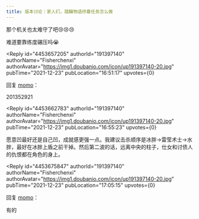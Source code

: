```yaml
---
title: 版本讨论｜家人们，踏鞴物语终幕任务怎么做
---
```



<Forum groupName="原神" groupUrl="https://www.douban.com/group/genshin/" archivedAt="2025-05-16T16:54:57.640Z">
  <Post
    id="256329395"
    title="版本讨论｜家人们，踏鞴物语终幕任务怎么做"
    url="https://www.douban.com/group/topic/256329395/?_spm_id=MjQxMTAwMTU1"
    pubTime="2021-12-23"
    highlightUserId="191397140"
  >
那个机关也太难守了吧😢😢😢

难道要靠练度碾压吗😭

<Reply
  id="4453657205"
  authorId="191397140"
  authorName="Fisherchenxi"
  authorAvatar="https://img1.doubanio.com/icon/up191397140-20.jpg"
  pubTime="2021-12-23"
  pubLocation="16:51:17"
  upvotes={0}
>
回复 [momo](https://www.douban.com/people/132060193/)：
> 

201352921
</Reply>

<Reply
  id="4453662783"
  authorId="191397140"
  authorName="Fisherchenxi"
  authorAvatar="https://img1.doubanio.com/icon/up191397140-20.jpg"
  pubTime="2021-12-23"
  pubLocation="16:55:23"
  upvotes={0}
>
愿意凹最好还是自己凹，成就感更强一点。我建议击杀顺序是冰胖-\>雷莹术士-\>水胖，最好在冰胖上盾之前干掉。然后第二波的话，远离中央的柱子，仕女和讨债人的仇恨都在角色的身上。
</Reply>

<Reply
  id="4453675847"
  authorId="191397140"
  authorName="Fisherchenxi"
  authorAvatar="https://img1.doubanio.com/icon/up191397140-20.jpg"
  pubTime="2021-12-23"
  pubLocation="17:05:15"
  upvotes={0}
>
回复 [momo](https://www.douban.com/people/132060193/)：
> 

有的
</Reply>
  </Post>
</Forum>
